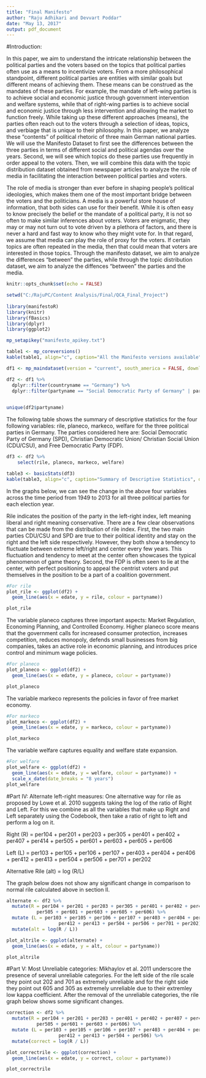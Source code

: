 ---
title: "Final Manifesto"
author: "Raju Adhikari and Devvart Poddar"
date: "May 13, 2017"
output: pdf_document
---

#Introduction:

In this paper, we aim to understand the intricate relationship between the political parties and the voters based on the topics that political parties often use as a means to incentivize voters. From a more philosophical standpoint, different political parties are entities with similar goals but different means of achieving them. These means can be construed as the mandates of these parties. For example, the mandate of left-wing parties is to achieve social and economic justice through government intervention and welfare systems, while that of right-wing parties is to achieve social and economic justice through less intervention and allowing the market to function freely. While taking up these different approaches (means), the parties often reach out to the voters through a selection of ideas, topics, and verbiage that is unique to their philosophy. In this paper, we analyze these "contents" of political rhetoric of three main German national parties. We will use the Manifesto Dataset to first see the differences between the three parties in terms of different social and political agendas over the years. Second, we will see which topics do these parties use frequently in order appeal to the voters. Then, we will combine this data with the topic distribution dataset obtained from newspaper articles to analyze the role of media in facilitating the interaction between political parties and voters.

The role of media is stronger than ever before in shaping people's political ideologies, which makes them one of the most important bridge between the voters and the politicians. A media is a powerful store house of information, that both sides can use for their benefit. While it is often easy to know precisely the belief or the mandate of a political party, it is not so often to make similar inferences about voters. Voters are enigmatic, they may or may not turn out to vote driven by a plethora of factors, and there is never a hard and fast way to know who they might vote for. In that regard, we assume that media can play the role of proxy for the voters. If certain topics are often repeated in the media, then that could mean that voters are interested in those topics. Through the manifesto dataset, we aim to analyze the differences "between" the parties, while through the topic distribution dataset, we aim to analyze the diffences "between" the parties and the media.   

```{r setup, include=FALSE}
knitr::opts_chunk$set(echo = FALSE)

setwd("C:/RajuPC/Content Analysis/Final/QCA_Final_Project")
  
library(manifestoR)
library(knitr)
library(fBasics)
library(dplyr)
library(ggplot2)

```

```{r, echo = FALSE}
mp_setapikey("manifesto_apikey.txt")

table1 <- mp_coreversions()
kable(table1, align="c", caption="All the Manifesto versions available")

```

```{r, include = FALSE}
df1 <- mp_maindataset(version = "current", south_america = FALSE, download_format = NULL, apikey = NULL)

df2 <- df1 %>%
  dplyr::filter(countryname == "Germany") %>%
  dplyr::filter(partyname == "Social Democratic Party of Germany" | partyname == "Christian Democratic Union/Christian Social Union" | partyname == "Free Democratic Party")
 

unique(df2$partyname)

```

The following table shows the summary of descriptive statistics for the four following variables: rile, planeco, markeco, welfare for the three political parties in Germany. The parties considered here are: Social Democratic Party of Germany (SPD), Christian Democratic Union/ Christian Social Union (CDU/CSU), and Free Democratic Party (FDP).

```{r, echo = FALSE}
df3 <- df2 %>%
    select(rile, planeco, markeco, welfare)

table3 <- basicStats(df3)
kable(table3, align="c", caption="Summary of Descriptive Statistics", digits = 2)

```

In the graphs below, we can see the change in the above four variables across the time period from 1949 to 2013 for all three political parties for each election year. 

Rile indicates the position of the party in the left-right index, left meaning liberal and right meaning conservative. There are a few clear observations that can be made from the distribution of rile index. First, the two main parties CDU/CSU and SPD are true to their political identity and stay on the right and the left side respectively. However, they both show a tendency to fluctuate between extreme left/right and center every few years. This fluctuation and tendency to meet at the center often showcases the typical phenomenon of game theory. Second, the FDP is often seen to lie at the center, with perfect positioning to appeal the centrist voters and put themselves in the position to be a part of a coalition government.  

```{r, echo=FALSE}
#For rile
plot_rile <- ggplot(df2) +
  geom_line(aes(x = edate, y = rile, colour = partyname)) 

plot_rile
```

The variable planeco captures three important aspects: Market Regulation, Economing Planning, and Controlled Economy. Higher planeco score means that the government calls for increased consumer protection, increases competition, reduces monopoly, defends small businesses from big companies, takes an active role in economic planning, and introduces price control and minimum wage policies.

```{r, echo = FALSE}
#For planeco
plot_planeco <- ggplot(df2) +
  geom_line(aes(x = edate, y = planeco, colour = partyname)) 

plot_planeco
```
 
The variable markeco represents the policies in favor of free market economy.

```{r, echo = FALSE}
#For markeco
plot_markeco <- ggplot(df2) +
  geom_line(aes(x = edate, y = markeco, colour = partyname)) 

plot_markeco
```

The variable welfare captures equality and welfare state expansion.

```{r, echo = FALSE}
#For welfare
plot_welfare <- ggplot(df2) +
  geom_line(aes(x = edate, y = welfare, colour = partyname)) +
  scale_x_date(date_breaks = "8 years")
plot_welfare
```


#Part IV: Alternate left-right measures:
One alternative way for rile as proposed by Lowe et al. 2010 suggests taking the log of the ratio of Right and Left. For this we combine as all the variables that make up Right and Left separately using the Codebook, then take a ratio of right to left and perform a log on it.

Right (R) = per104 + per201 + per203 + per305 + per401 + per402 + per407 + per414 + per505 + per601 + per603 + per605 + per606

Left (L) = per103 + per105 + per106 + per107 + per403 + per404 + per406 + per412 + per413 + per504 + per506 + per701 + per202

Alternative Rile (alt) = log (R/L)

The graph below does not show any significant change in comparison to normal rile calculated above in section II.
```{r, echo=FALSE}
alternate <- df2 %>%
  mutate(R = per104 + per201 + per203 + per305 + per401 + per402 + per407 + per414 + 
           per505 + per601 + per603 + per605 + per606) %>%
  mutate (L = per103 + per105 + per106 + per107 + per403 + per404 + per406 + 
                   per412 + per413 + per504 + per506 + per701 + per202) %>%
  mutate(alt = log(R / L))
```

```{r, echo = FALSE}

plot_altrile <- ggplot(alternate) +
  geom_line(aes(x = edate, y = alt, colour = partyname)) 

plot_altrile

```

#Part V: Most Unreliable categories:
Mikhaylov et al. 2011 underscore the presence of several unreliable categories. For the left side of the rile scale they point out 202 and 701 as extremely unreliable and for the right side they point out 605 and 305 as extremely unreliable due to their extremley low kappa coefficient. After the removal of the unreliable categories, the rile graph below shows some significant changes.


```{r, echo=FALSE}
correction <- df2 %>%
  mutate(R = per104 + per201 + per203 + per401 + per402 + per407 + per414 + 
           per505 + per601 + per603 + per606) %>%
  mutate (L = per103 + per105 + per106 + per107 + per403 + per404 + per406 + 
                   per412 + per413 + per504 + per506) %>%
  mutate(correct = log(R / L))
```

```{r, echo = FALSE}

plot_correctrile <- ggplot(correction) +
  geom_line(aes(x = edate, y = correct, colour = partyname)) 

plot_correctrile

```




